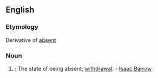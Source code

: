 ==English==

===Etymology===
Derivative of [[absent]]

===Noun===
{{en-noun|-}}
# {{context|rare}}: The state of being absent; [[withdrawal]]. - [[w:Isaac Barrow|Isaac Barrow]]